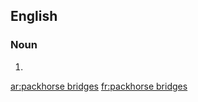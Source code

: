 ==English==

===Noun===
{{head|en|noun plural form}}

# {{plural of|packhorse bridge|lang=en}}

[[ar:packhorse bridges]]
[[fr:packhorse bridges]]